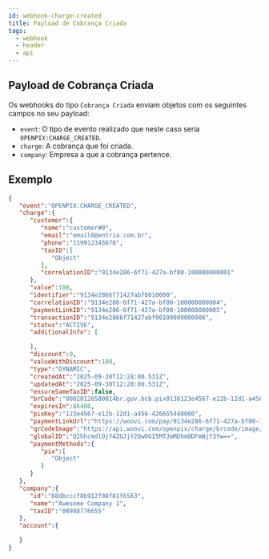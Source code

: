 ```yaml
---
id: webhook-charge-created
title: Payload de Cobrança Criada
tags:
  - webhook
  - header
  - api
---
```


## Payload de Cobrança Criada

Os webhooks do tipo `Cobrança Criada` enviam objetos com os seguintes campos no seu payload:

- `event`: O tipo de evento realizado que neste caso seria `OPENPIX:CHARGE_CREATED`.
- `charge`: A cobrança que foi criada.
- `company`: Empresa a que a cobrança pertence.

## Exemplo

```json
{
   "event":"OPENPIX:CHARGE_CREATED",
   "charge":{
      "customer":{
         "name":"customer#0",
         "email":"email0@entria.com.br",
         "phone":"119912345670",
         "taxID":[
            "Object"
         ],
         "correlationID":"9134e286-6f71-427a-bf00-100000000001"
      },
      "value":100,
      "identifier":"9134e2866f71427abf0010000",
      "correlationID":"9134e286-6f71-427a-bf00-100000000004",
      "paymentLinkID":"9134e286-6f71-427a-bf00-100000000005",
      "transactionID":"9134e2866f71427abf00100000000006",
      "status":"ACTIVE",
      "additionalInfo": [

      ],
      "discount":0,
      "valueWithDiscount":100,
      "type":"DYNAMIC",
      "createdAt":"2025-09-30T12:28:00.531Z",
      "updatedAt":"2025-09-30T12:28:00.531Z",
      "ensureSameTaxID":false,
      "brCode":"00020126580014br.gov.bcb.pix0136123e4567-e12b-12d1-a456-42665544000052040000530398654041.005802BR5915Call_me_Awesome6009Sao_Paulo622905259134e2866f71427abf001000063047029",
      "expiresIn":86400,
      "pixKey":"123e4567-e12b-12d1-a456-426655440000",
      "paymentLinkUrl":"https://woovi.com/pay/9134e286-6f71-427a-bf00-100000000005",
      "qrCodeImage":"https://api.woovi.com/openpix/charge/brcode/image/9134e286-6f71-427a-bf00-100000000005.png",
      "globalID":"Q2hhcmdlOjY4ZGJjY2QwOGI5MTJmMDhmODFmNjY3Yw==",
      "paymentMethods":{
         "pix":[
            "Object"
         ]
      }
   },
   "company":{
      "id":"68dbcccf8b912f08f81f6563",
      "name":"Awesome Company 1",
      "taxID":"00988776655"
   },
   "account":{

   }
}
```
